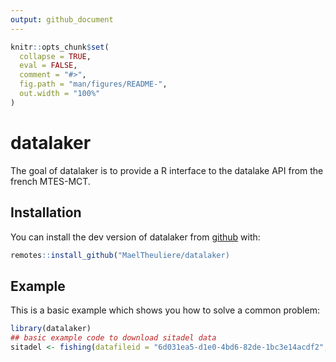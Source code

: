 ```yaml
---
output: github_document
---
```


<!-- README.md is generated from README.Rmd. Please edit that file -->

```r
knitr::opts_chunk$set(
  collapse = TRUE,
  eval = FALSE,
  comment = "#>",
  fig.path = "man/figures/README-",
  out.width = "100%"
)
```

# datalaker

<!-- badges: start -->
<!-- badges: end -->

The goal of datalaker is to provide a R interface to the datalake API from the french MTES-MCT.

## Installation

You can install the dev version of datalaker from [github](https://github.com/MaelTheuliere/datalaker) with:

``` r
remotes::install_github("MaelTheuliere/datalaker)
```

## Example

This is a basic example which shows you how to solve a common problem:

```r
library(datalaker)
## basic example code to download sitadel data
sitadel <- fishing(datafileid = "6d031ea5-d1e0-4bd6-82de-1bc3e14acdf2", millesime = "2019-06")
```
